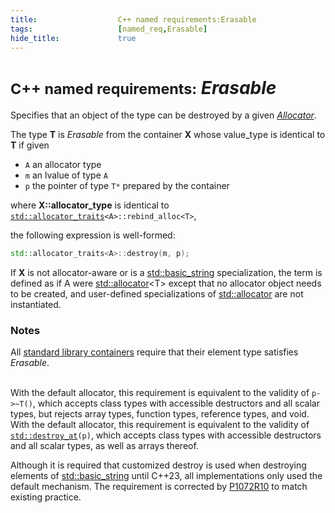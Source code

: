 ```yaml
---
title:                  C++ named requirements:Erasable 
tags:                   [named_req,Erasable]
hide_title:             true
---
```



# <Since v='cpp11'><small>C++ named requirements:</small> *Erasable*</Since>

Specifies that an object of the type can be destroyed by a given [*Allocator*](/docs/named_req/Allocator).

The type **T** is *Erasable* from the container **X** whose value_type is identical to **T** if given

* `A` an allocator type
* `m` an lvalue of type `A`
* `p` the pointer of type `T*` prepared by the container

where **X::allocator_type** is identical to <code><a href="/docs/std/memory/allocator_traits">std::allocator_traits</a>&lt;A&gt;::rebind_alloc&lt;T&gt;</code>,

the following expression is well-formed:
```cpp
std::allocator_traits<A>::destroy(m, p);
```

If **X** is not allocator-aware or is a [std::basic_string](/docs/std/containers/strings/string) specialization, 
the term is defined as if A were [std::allocator](/docs/std/memory/allocator)&lt;T&gt; 
except that no allocator object needs to be created, and user-defined specializations of [std::allocator](/docs/std/memory/allocator) are not instantiated.

### Notes
All [standard library containers](/docs/std/containers) require that their element type satisfies *Erasable*.

&emsp;<br/><Until block v='cpp20'>With the default allocator, this requirement is equivalent to the validity of <code>p->~T()</code>, 
which accepts class types with accessible destructors and all scalar types, but rejects array types, function types, reference types, and void. </Until>
&emsp;<br/><Since block v='cpp20'>With the default allocator, this requirement is equivalent to the validity of <code><a href="/docs/std/memory/destroy_at">std::destroy_at</a>(p)</code>, 
which accepts class types with accessible destructors and all scalar types, as well as arrays thereof.</Since>

Although it is required that customized destroy is used when destroying elements of [std::basic_string](/docs/std/containers/strings/string) until C++23, 
all implementations only used the default mechanism. 
The requirement is corrected by [P1072R10](https://www.open-std.org/jtc1/sc22/wg21/docs/papers/2021/p1072r10.html) to match existing practice.
